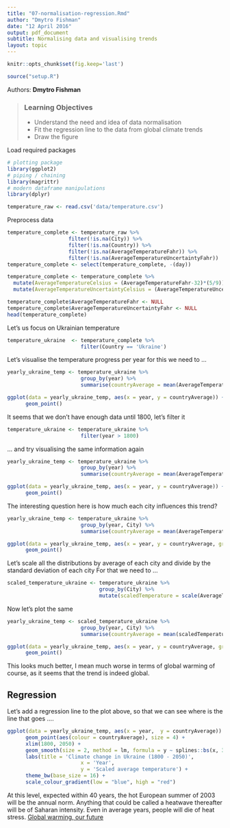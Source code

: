 ```yaml
---
title: "07-normalisation-regression.Rmd"
author: "Dmytro Fishman"
date: "12 April 2016"
output: pdf_document
subtitle: Normalising data and visualising trends
layout: topic
---
```


```r
knitr::opts_chunk$set(fig.keep='last')
```

```r
source("setup.R")
```

Authors: **Dmytro Fishman**

> ### Learning Objectives
>
> -	Understand the need and idea of data normalisation
> -	Fit the regression line to the data from global climate trends
> - Draw the figure

Load required packages

```r
# plotting package
library(ggplot2)
# piping / chaining
library(magrittr)
# modern dataframe manipulations
library(dplyr)
```

```r
temperature_raw <- read.csv('data/temperature.csv')
```

Preprocess data

```r
temperature_complete <- temperature_raw %>%
                    filter(!is.na(City)) %>%
                    filter(!is.na(Country)) %>% 
                    filter(!is.na(AverageTemperatureFahr)) %>%        
                    filter(!is.na(AverageTemperatureUncertaintyFahr)) 
temperature_complete <- select(temperature_complete, -(day)) 

temperature_complete <- temperature_complete %>%
  mutate(AverageTemperatureCelsius = (AverageTemperatureFahr-32)*(5/9)) %>%
  mutate(AverageTemperatureUncertaintyCelsius = (AverageTemperatureUncertaintyFahr-32)*(5/9))

temperature_complete$AverageTemperatureFahr <- NULL
temperature_complete$AverageTemperatureUncertaintyFahr <- NULL
head(temperature_complete)
```

Let's us focus on Ukrainian temperature

```r
temperature_ukraine  <- temperature_complete %>%
                        filter(Country == 'Ukraine')
```

Let's visualise the temperature progress per year for this we need to ...

```r
yearly_ukraine_temp <- temperature_ukraine %>%
                        group_by(year) %>%
                        summarise(countryAverage = mean(AverageTemperatureCelsius))
```

```r
ggplot(data = yearly_ukraine_temp, aes(x = year, y = countryAverage)) +
      geom_point()
```

It seems that we don't have enough data until 1800, let's filter it

```r
temperature_ukraine <- temperature_ukraine %>%
                        filter(year > 1800)
```

... and try visualising the same information again

```r
yearly_ukraine_temp <- temperature_ukraine %>%
                        group_by(year) %>%
                        summarise(countryAverage = mean(AverageTemperatureCelsius))
```

```r
ggplot(data = yearly_ukraine_temp, aes(x = year, y = countryAverage)) +
      geom_point()
```

The interesting question here is how much each city influences this trend?

```r
yearly_ukraine_temp <- temperature_ukraine %>%
                        group_by(year, City) %>%
                        summarise(countryAverage = mean(AverageTemperatureCelsius))
```

```r
ggplot(data = yearly_ukraine_temp, aes(x = year, y = countryAverage, group = City, colour = City)) +
      geom_point()
```

Let's scale all the distributions by average of each city and divide by the standard deviation of each city
For that we need to ...

```r
scaled_temperature_ukraine <- temperature_ukraine %>%
                              group_by(City) %>%
                              mutate(scaledTemperature = scale(AverageTemperatureCelsius)[,1])
```

Now let's plot the same 

```r
yearly_ukraine_temp <- scaled_temperature_ukraine %>%
                        group_by(year, City) %>%
                        summarise(countryAverage = mean(scaledTemperature))
```

```r
ggplot(data = yearly_ukraine_temp, aes(x = year, y = countryAverage, group = City, colour = City)) +
      geom_point()
```

This looks much better, I mean much worse in terms of global warming of course, as it 
seems that the trend is indeed global.

## Regression

Let's add a regression line to the plot above, so that we can see 
where is the line that goes ....

```r
ggplot(data = yearly_ukraine_temp, aes(x = year,  y = countryAverage)) +
      geom_point(aes(colour = countryAverage), size = 4) + 
      xlim(1800, 2050) +
      geom_smooth(size = 2, method = lm, formula = y ~ splines::bs(x, 3), fullrange = TRUE) +
      labs(title = 'Climate change in Ukraine (1800 - 2050)',
                        x = 'Year',
                        y = 'Scaled average temperature') + 
      theme_bw(base_size = 16) +
      scale_colour_gradient(low = "blue", high = "red") 
```

At this level, expected within 40 years, the hot European summer of 2003 will be the annual norm. 
Anything that could be called a heatwave thereafter will be of Saharan intensity. 
Even in average years, people will die of heat stress. [Global warming, our future](http://globalwarming.berrens.nl/globalwarming.htm)
